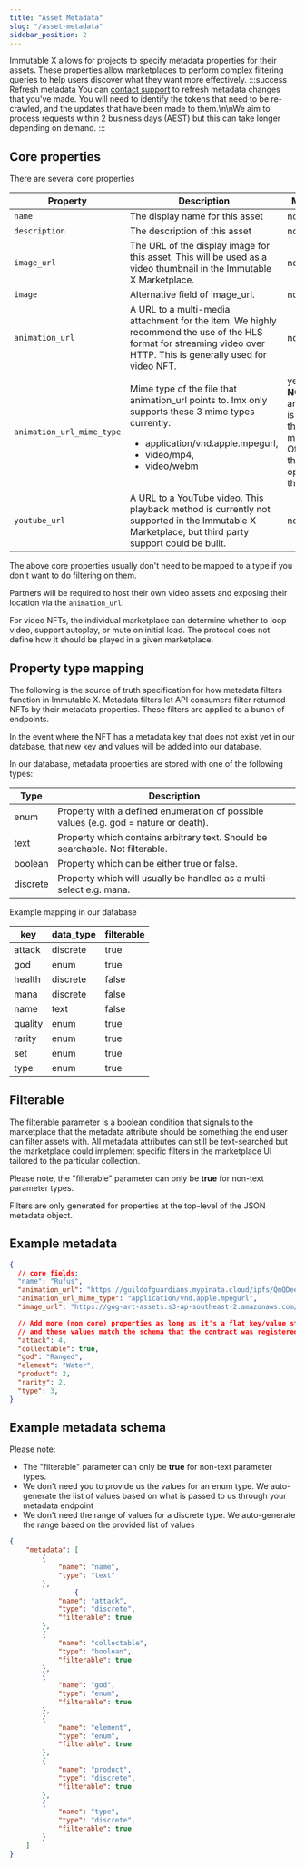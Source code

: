```yaml
---
title: "Asset Metadata"
slug: "/asset-metadata"
sidebar_position: 2
---
```

Immutable X allows for projects to specify metadata properties for their assets. These properties allow marketplaces to perform complex filtering queries to help users discover what they want more effectively.
:::success Refresh metadata
You can [contact support](https://support.immutable.com) to refresh metadata changes that you've made. You will need to identify the tokens that need to be re-crawled, and the updates that have been made to them.\n\nWe aim to process requests within 2 business days (AEST) but this can take longer depending on demand.
:::

## Core properties

There are several core properties
<table>
  <thead>
  <tr>
    <th>
      Property
    </th>
    <th>
      Description
    </th>
    <th>
      Mandatory
    </th>
  </tr>
  </thead>
  <tbody>
  <tr>
    <td>
      <code>name</code>
    </td>
    <td>
      The display name for this asset	
    </td>
    <td>
      no
    </td>
  </tr>
  <tr>
    <td>
      <code>description</code>
    </td>
    <td>
      The description of this asset	
    </td>
    <td>
      no
    </td>
  </tr>
  <tr>
    <td>
      <code>image_url</code>
    </td>
    <td>
      The URL of the display image for this asset. This will be used as a video thumbnail in the Immutable X Marketplace.
    </td>
    <td>
      no
    </td>
  </tr>
  <tr>
    <td>
      <code>image</code>
    </td>
    <td>
      Alternative field of image_url.	
    </td>
    <td>
      no
    </td>
  </tr>
  <tr>
    <td>
      <code>animation_url</code>
    </td>
    <td>
      A URL to a multi-media attachment for the item. We highly recommend the use of the HLS format for streaming video over HTTP. This is generally used for video NFT.	
    </td>
    <td>
      no
    </td>
  </tr>
  <tr>
    <td>
      <code>animation_url_mime_type</code>
    </td>
    <td>
      Mime type of the file that animation_url points to. Imx only supports these 3 mime types currently: <ul><li>application/vnd.apple.mpegurl,</li> <li>video/mp4,</li> <li>video/webm</li></ul>
    </td>
    <td>
      yes* 
      <br />
      <strong>NOTE:</strong> When animation_url is specified, this field is mandatory. Otherwise this field is optional like the others.
    </td>
  </tr>
  <tr>
    <td>
      <code>youtube_url</code>
    </td>
    <td>
      A URL to a YouTube video. This playback method is currently not supported in the Immutable X Marketplace, but third party support could be built.	
    </td>
    <td>
      no
    </td>
  </tr>
  </tbody>
</table>

The above core properties usually don't need to be mapped to a type if you don't want to do filtering on them.

Partners will be required to host their own video assets and exposing their location via the `animation_url`.

For video NFTs, the individual marketplace can determine whether to loop video, support autoplay, or mute on initial load. The protocol does not define how it should be played in a given marketplace.

## Property type mapping

The following is the source of truth specification for how metadata filters function in Immutable X. Metadata filters let API consumers filter returned NFTs by their metadata properties. These filters are applied to a bunch of endpoints.

In the event where the NFT has a metadata key that does not exist yet in our database, that new key and values will be added into our database.

In our database, metadata properties are stored with one of the following types:

<table>
  <thead>
  <tr>
    <th>Type</th>
    <th>Description</th>
  </tr>
  </thead>
  <tbody>
  <tr>
    <td>enum</td>
    <td>Property with a defined enumeration of possible values (e.g. god = nature or death).</td>
  </tr>
  <tr>
    <td>text</td>
    <td>Property which contains arbitrary text. Should be searchable. Not filterable.</td>
  </tr>
  <tr>
    <td>boolean</td>
    <td>Property which can be either true or false.</td>
  </tr>
  <tr>
    <td>discrete</td>
    <td>Property which will usually be handled as a multi-select e.g. mana.</td>
  </tr>
  </tbody>
</table>

Example mapping in our database
<table>
  <thead>
  <tr>
    <th>key</th>
    <th>data_type</th>
    <th>filterable</th>
  </tr>
  </thead>
  <tbody>
  <tr>
    <td>attack</td>
    <td>discrete</td>
    <td>true</td>
  </tr>
  <tr>
    <td>god</td>
    <td>enum</td>
    <td>true</td>
  </tr>
  <tr>
    <td>health</td>
    <td>discrete</td>
    <td>false</td>
  </tr>
  <tr>
    <td>mana</td>
    <td>discrete</td>
    <td>false</td>
  </tr>
  <tr>
    <td>name</td>
    <td>text</td>
    <td>false</td>
  </tr>
  <tr>
    <td>quality</td>
    <td>enum</td>
    <td>true</td>
  </tr>
  <tr>
    <td>rarity</td>
    <td>enum</td>
    <td>true</td></tr>
  <tr>
    <td>set</td>
    <td>enum</td>
    <td>true</td>
  </tr>
  <tr>
    <td>type</td>
    <td>enum</td>
    <td>true</td>
  </tr>
  </tbody>
</table>

## Filterable
The filterable parameter is a boolean condition that signals to the marketplace that the metadata attribute should be something the end user can filter assets with. All metadata attributes can still be text-searched but the marketplace could implement specific filters in the marketplace UI tailored to the particular collection.

Please note, the "filterable" parameter can only be **true** for non-text parameter types.

Filters are only generated for properties at the top-level of the JSON metadata object.
## Example metadata
```json
{
  // core fields:
  "name": "Rufus",
  "animation_url": "https://guildofguardians.mypinata.cloud/ipfs/QmQDee8BPDfAH2ykRX375AWJwYZcbbJQa8wHokrSnMLLUC/HLS/Base/CollectionAsset_Hero_Rufus_Base.m3u8",
  "animation_url_mime_type": "application/vnd.apple.mpegurl",
  "image_url": "https://gog-art-assets.s3-ap-southeast-2.amazonaws.com/Content/Thumbnails/Heroes/Rufus/Thumbnail_Hero_Rufus_Base.png",

  // Add more (non core) properties as long as it's a flat key/value structure 
  // and these values match the schema that the contract was registered with
  "attack": 4,
  "collectable": true,
  "god": "Ranged",
  "element": "Water",
  "product": 2,
  "rarity": 2,
  "type": 3,
}
```

## Example metadata schema
Please note:
  * The "filterable" parameter can only be **true** for non-text parameter types.
  * We don't need you to provide us the values for an enum type. We auto-generate the list of values based on what is passed to us through your metadata endpoint
  * We don't need the range of values for a discrete type. We auto-generate the range based on the provided list of values 

```json
{
    "metadata": [
        {
            "name": "name",
            "type": "text"
        },
                {
            "name": "attack",
            "type": "discrete",
            "filterable": true
        },
        {
            "name": "collectable",
            "type": "boolean",
            "filterable": true
        },
        {
            "name": "god",
            "type": "enum",
            "filterable": true
        },
        {
            "name": "element",
            "type": "enum",
            "filterable": true
        },
        {
            "name": "product",
            "type": "discrete",
            "filterable": true
        },
        {
            "name": "type",
            "type": "discrete",
            "filterable": true
        }
    ]
}
```